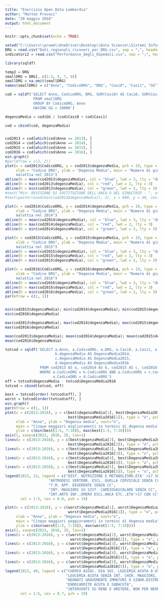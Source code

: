 ---
title: "Esercizio Open Data Lombardia"
author: "Matteo Provasi"
date: "29 maggio 2018"
output: html_document
---

```{r setup, include=FALSE}
knitr::opts_chunk$set(echo = TRUE)
```

```{r pressure, echo=FALSE}
setwd("C:\\Users\\prowm\\OneDrive\\Desktop\\Data Science\\Sistemi Informativi")
DRG = read.csv("Dati_regionali_ricoveri_per_DRG.csv", sep = ";", header = TRUE)
indicatori2 = read.csv("Performance_degli_Ospedali.csv", sep = ";", header = TRUE)

library(sqldf)

temp2 = DRG
smallDRG = DRG[, c(1:3, 5, 7, 9)]
smallDRG = na.omit(smallDRG)
names(smallDRG) = c("Anno", "CodiceDRG", "DRG", "Casi0", "Casi1", "GG")

cod = sqldf('SELECT Anno, CodiceDRG, DRG, SUM(Casi0) AS Casi0, SUM(Casi1) AS Casi1, SUM(GG) AS GG
             FROM smallDRG
             GROUP BY CodiceDRG, Anno
             HAVING GG > 10000')

degenzaMedia = cod$GG / (cod$Casi0 + cod$Casi1)

cod = cbind(cod, degenzaMedia)


cod2013 = cod[which(cod$Anno == 2013), ]
cod2014 = cod[which(cod$Anno == 2014), ]
cod2015 = cod[which(cod$Anno == 2015), ]
cod2016 = cod[which(cod$Anno == 2016), ]
win.graph()
#par(mfrow = c(2, 2))
plot(x = cod2013$CodiceDRG, y = cod2013$degenzaMedia, pch = 19, type = "p", 
     xlab = "Codice DRG", ylab = "Degenza Media", main = "Numero di giorni di degenza media per 
     malattia nel 2013")
abline(h = mean(cod2013$degenzaMedia), col = "blue", lwd = 3, lty = "dotted")
abline(h = max(cod2013$degenzaMedia), col = "red", lwd = 2, lty = 3)
abline(h = min(cod2013$degenzaMedia), col = "green", lwd = 2, lty = 3)
#text("Min: REVISIONE DI SOSTITUZIONE DELL'ANCA O DEL GINOCCHIO - ", x=300, y=40, cex = 0.5)
#text(paste(round(min(cod2013$degenzaMedia)), 2), x = 600, y = 40, cex = 0.5)

plot(x = cod2014$CodiceDRG, y = cod2014$degenzaMedia, pch = 19, type = "p", 
     xlab = "Codice DRG", ylab = "Degenza Media", main = "Numero di giorni di degenza media per 
     malattia nel 2014")
abline(h = mean(cod2014$degenzaMedia), col = "blue", lwd = 3, lty = "dotted")
abline(h = max(cod2014$degenzaMedia), col = "red", lwd = 2, lty = 3)
abline(h = min(cod2014$degenzaMedia), col = "green", lwd = 2, lty = 3)

plot(x = cod2015$CodiceDRG, y = cod2015$degenzaMedia, pch = 19, type = "p", 
     xlab = "Codice DRG", ylab = "Degenza Media", main = "Numero di giorni di degenza media per 
     malattia nel 2015")
abline(h = mean(cod2015$degenzaMedia), col = "blue", lwd = 3, lty = "dotted")
abline(h = max(cod2015$degenzaMedia), col = "red", lwd = 2, lty = 3)
abline(h = min(cod2015$degenzaMedia), col = "green", lwd = 2, lty = 3)

plot(x = cod2016$CodiceDRG, y = cod2016$degenzaMedia, pch = 19, type = "p", 
     xlab = "Codice DRG", ylab = "Degenza Media", main = "Numero di giorni di degenza media per 
     malattia nel 2016")
abline(h = mean(cod2016$degenzaMedia), col = "blue", lwd = 3, lty = "dotted")
abline(h = max(cod2016$degenzaMedia), col = "red", lwd = 2, lty = 3)
abline(h = min(cod2016$degenzaMedia), col = "green", lwd = 2, lty = 3)
par(mfrow = c(1, 1))


min(cod2013$degenzaMedia); min(cod2014$degenzaMedia); min(cod2015$degenzaMedia)
min(cod2016$degenzaMedia)

max(cod2013$degenzaMedia); max(cod2014$degenzaMedia); max(cod2015$degenzaMedia)
max(cod2016$degenzaMedia)

mean(cod2013$degenzaMedia); mean(cod2014$degenzaMedia); mean(cod2015$degenzaMedia)
mean(cod2016$degenzaMedia)

totcod = sqldf('SELECT a.Anno, a.CodiceDRG, a.DRG, a.Casi0, a.Casi1, a.GG, a.degenzaMedia, 
                       b.degenzaMedia AS DegenzaMedia2014, 
                       c.degenzaMedia AS DegenzaMedia2015,
                       d.degenzaMedia AS DegenzaMedia2016
                FROM cod2013 AS a, cod2014 AS b, cod2015 AS c, cod2016 AS d
                WHERE a.CodiceDRG = b.CodiceDRG AND a.CodiceDRG = c.CodiceDRG AND 
                      a.CodiceDRG = d.CodiceDRG')
eff = totcod$degenzaMedia - totcod$DegenzaMedia2016
totcod = cbind(totcod, eff)

best = totcod[order(-totcod$eff), ]
worst = totcod[order(totcod$eff), ]
win.graph()
par(mfrow = c(1, 1))
plot(x = c(2013:2016), y = c(best$degenzaMedia[1], best$DegenzaMedia2014[1], best$DegenzaMedia2015[1], 
                             best$DegenzaMedia2016[1]), type = "o", pch = 19, col = 1, 
     xlab = "Anno", ylab = "Degenza media", xaxt="n",
     main = "Cinque maggiori miglioramenti in termini di degenza media", 
     ylim = c(min(best[1:5, 7:10]), max(best[1:5, 7:10])))
axis(1, xaxp=c(2013, 2016, 3), las=1)
lines(x = c(2013:2016), y = c(best$degenzaMedia[2], best$DegenzaMedia2014[2], best$DegenzaMedia2015[2], 
                             best$DegenzaMedia2016[2]), type = "o", pch = 19, col = 2)
lines(x = c(2013:2016), y = c(best$degenzaMedia[3], best$DegenzaMedia2014[3], best$DegenzaMedia2015[3], 
                             best$DegenzaMedia2016[3]), type = "o", pch = 19, col = 3)
lines(x = c(2013:2016), y = c(best$degenzaMedia[4], best$DegenzaMedia2014[4], best$DegenzaMedia2015[4], 
                             best$DegenzaMedia2016[4]), type = "o", pch = 19, col = 4)
lines(x = c(2013:2016), y = c(best$degenzaMedia[5], best$DegenzaMedia2014[5], best$DegenzaMedia2015[5], 
                             best$DegenzaMedia2016[5]), type = "o", pch = 19, col = 5)
legend(2013, 13, legend = c("DIST. NUTRIZIONE E METABOLISMO,ETA' >17 SENZA CC", 
                    "ARTRODESI VERTEBR. ESCL. QUELLA CERVICALE SENZA CC", 
                    "T.M. APP. DIGERENTE SENZA CC", 
                    "INT. MAGGIORI SU SIST. CARDIOVASCOLARE SENZA CC", 
                    "INT.ARTO INF.,OMERO ESCL.ANCA ETC.,ETA'>17 CON CC"), 
       col = 1:5, cex = 0.8, pch = 19)

plot(x = c(2013:2016), y = c(worst$degenzaMedia[1], worst$DegenzaMedia2014[1], worst$DegenzaMedia2015[1], 
                             worst$DegenzaMedia2016[1]), type = "o", pch = 19, col = 1, 
     xlab = "Anno", ylab = "Degenza media", xaxt="n",
     main = "Cinque maggiori peggioramenti in termini di degenza media", 
     ylim = c(min(worst[1:5, 7:10]), max(worst[1:5, 7:10])))
axis(1, xaxp=c(2013, 2016, 3), las=1)
lines(x = c(2013:2016), y = c(worst$degenzaMedia[2], worst$DegenzaMedia2014[2], worst$DegenzaMedia2015[2], 
                              worst$DegenzaMedia2016[2]), type = "o", pch = 19, col = 2)
lines(x = c(2013:2016), y = c(worst$degenzaMedia[3], worst$DegenzaMedia2014[3], worst$DegenzaMedia2015[3], 
                              worst$DegenzaMedia2016[3]), type = "o", pch = 19, col = 3)
lines(x = c(2013:2016), y = c(worst$degenzaMedia[4], worst$DegenzaMedia2014[4], worst$DegenzaMedia2015[4], 
                              worst$DegenzaMedia2016[4]), type = "o", pch = 19, col = 4)
lines(x = c(2013:2016), y = c(worst$degenzaMedia[5], worst$DegenzaMedia2014[5], worst$DegenzaMedia2015[5], 
                              worst$DegenzaMedia2016[5]), type = "o", pch = 19, col = 5)
legend(2013, 40, legend = c("CHEMIO ASSOC. DIA SEC. LEUCEMIA ACUTA O USO DI ALTE DOSI DI AGENTI CHEMIOT.", 
                            "LEUCEMIA ACUTA SENZA INT. CHIR. MAGGIORI, ETA' >17", 
                            "NEONATI GRAVEMENTE IMMATURI O SINDR.DISTRESS RESP.", 
                            "ENDOCARDITE ACUTA E SUBACUTA", 
                            "INTERVENTI SU RENE E URETERE, NON PER NEOPLASIA CON CC"), 
       col = 1:5, cex = 0.7, pch = 19)
```
